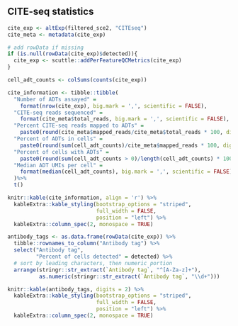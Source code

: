 ## CITE-seq statistics

```r
cite_exp <- altExp(filtered_sce2, "CITEseq")
cite_meta <- metadata(cite_exp)

# add rowData if missing
if (is.null(rowData(cite_exp)$detected)){
  cite_exp <- scuttle::addPerFeatureQCMetrics(cite_exp)
}

cell_adt_counts <- colSums(counts(cite_exp))

cite_information <- tibble::tibble(
  "Number of ADTs assayed" = 
    format(nrow(cite_exp), big.mark = ',', scientific = FALSE),
  "CITE-seq reads sequenced" = 
    format(cite_meta$total_reads, big.mark = ',', scientific = FALSE),
  "Percent CITE-seq reads mapped to ADTs" = 
    paste0(round(cite_meta$mapped_reads/cite_meta$total_reads * 100, digits = 2), "%"),
  "Percent of ADTs in cells" = 
    paste0(round(sum(cell_adt_counts)/cite_meta$mapped_reads * 100, digits = 2), "%"),
  "Percent of cells with ADTs" = 
    paste0(round(sum(cell_adt_counts > 0)/length(cell_adt_counts) * 100, digits = 2), "%"),
  "Median ADT UMIs per cell" = 
    format(median(cell_adt_counts), big.mark = ',', scientific = FALSE)
  )%>%
  t()

knitr::kable(cite_information, align = 'r') %>%
  kableExtra::kable_styling(bootstrap_options = "striped",
                            full_width = FALSE,
                            position = "left") %>%
  kableExtra::column_spec(2, monospace = TRUE)
```


```r
antibody_tags <- as.data.frame(rowData(cite_exp)) %>%
  tibble::rownames_to_column("Antibody tag") %>%
  select("Antibody tag",
         "Percent of cells detected" = detected) %>%
  # sort by leading characters, then numeric portion
  arrange(stringr::str_extract(`Antibody tag`, "^[A-Za-z]+"),
          as.numeric(stringr::str_extract(`Antibody tag`, "\\d+")))

knitr::kable(antibody_tags, digits = 2) %>%
  kableExtra::kable_styling(bootstrap_options = "striped",
                            full_width = FALSE,
                            position = "left") %>%
  kableExtra::column_spec(2, monospace = TRUE)
```

